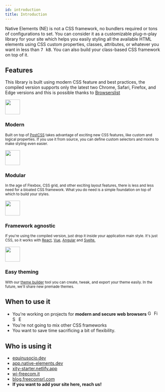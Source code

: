 ```yaml
---
id: introduction
title: Introduction
---
```


Native Elements (NE) is not a CSS framework, no bundlers required or tons of configurations to set. You can consider it as a customizable plug-n-play library for your site which helps you easily styling all the available HTML elements using CSS custom properties, classes, attributes, or whatever you want in less than <kbd>7 kB</kbd>. You can also build your class-based CSS framework on top of it.

## Features

This library is built using modern CSS feature and best practices, the compiled version supports only the latest two Chrome, Safari, Firefox, and Edge versions and this is possible thanks to <a href="https://github.com/browserslist/browserslist" target="_blank" rel="noopener noreferrer">Browserslist</a>

<Spacer height="40px" />

<Layout display="grid" direction="horizontal" align="start" repeat="fit" gap="40px">
  <div>
    <img src="/icons/modern.svg" width="48px" />
    <h3>Modern</h3>
    <p><small>
      Built on top of <a href="https://postcss.org/" target="_blank" rel="noopener noreferrer">PostCSS</a> takes advantage of exciting new CSS features, like custom and logical properties. If you use it from source, you can define custom selectors and mixins to make styling even easier.</small>
    </p>
  </div>
  <div>
    <img src="/icons/modular.svg" width="48px" />
    <h3>Modular</h3>
    <p><small>In the age of Flexbox, CSS grid, and other exciting layout features, there is less and less need for a bloated CSS framework. What you do need is a simple foundation on top of which to build your styles.</small></p>
  </div>
</Layout>

<Spacer height="80px" />

<Layout display="grid" direction="horizontal" align="start" repeat="fit" gap="40px">
  <div>
    <img src="/icons/framework.svg" width="48px" />
    <h3>Framework agnostic</h3>
    <p><small>
        If you're using the compiled version, just drop it inside your application main style. It's just CSS, so it works with <a href="https://reactjs.org"
           rel="noopener noreferrer"
           target="_blank">React</a>, <a href="https://vuejs.org/"
           rel="noopener noreferrer"
           target="_blank">Vue</a>, <a href="https://angular.io/"
           rel="noopener noreferrer"
           target="_blank">Angular</a> and <a href="https://svelte.dev/"
           rel="noopener noreferrer"
           target="_blank">Svelte.</a></small></p>
  </div>
  <div>
    <img src="/icons/theming.svg" width="48px" />
    <h3>Easy theming</h3>
    <p><small>With our <a href="https://app.native-elements.dev" rel="noopener" target="_blank">theme builder</a> tool you can create, tweak, and export your theme easily. In the future, we'll share new premade themes.</small></p>
  </div>
</Layout>

## When to use it

- You're working on projects for **modern and secure web browsers** <img width="16px" alt="Google Chrome" src="https://goo.gl/U987PH"/> <img width="16px" alt="Firefox" src="https://bit.ly/35SKj4D"/> <img width="16px" alt="Safari" src="https://goo.gl/S1vPDZ"/> <img width="16px" alt="Edge" src="https://bit.ly/2MnqnyS"/>
- You're not going to mix other CSS frameworks
- You want to save time sacrificing a bit of flexibility.


## Who is using it

- <a href="https://equinusocio.dev/" rel="noopener noreferrer" target="_blank">equinusocio.dev</a>
- <a href="https://app.native-elements.dev/" rel="noopener" target="_blank">app.native-elements.dev</a>
- <a href="https://xity-starter.netlify.app/" rel="noopener noreferrer" target="_blank">xity-starter.netlify.app</a>
- <a href="https://wi-freecom.it/" rel="noopener noreferrer" target="_blank">wi-freecom.it</a>
- <a href="https://blog.freecomsrl.com/" rel="noopener noreferrer" target="_blank">blog.freecomsrl.com</a>
- <b>If you want to add your site here, reach us!</b>


